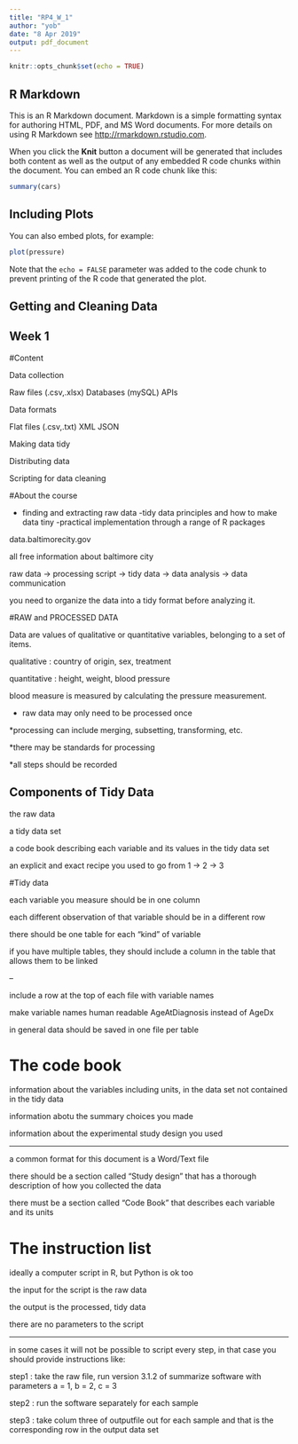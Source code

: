 ```yaml
---
title: "RP4_W_1"
author: "yob"
date: "8 Apr 2019"
output: pdf_document
---
```


```r
knitr::opts_chunk$set(echo = TRUE)
```

## R Markdown

This is an R Markdown document. Markdown is a simple formatting syntax for authoring HTML, PDF, and MS Word documents. For more details on using R Markdown see <http://rmarkdown.rstudio.com>.

When you click the **Knit** button a document will be generated that includes both content as well as the output of any embedded R code chunks within the document. You can embed an R code chunk like this:

```r
summary(cars)
```

## Including Plots

You can also embed plots, for example:

```r
plot(pressure)
```

Note that the `echo = FALSE` parameter was added to the code chunk to prevent printing of the R code that generated the plot.



## Getting and Cleaning Data 
## Week 1

#Content

Data collection

Raw files (.csv,.xlsx)
Databases (mySQL)
APIs

Data formats

Flat files (.csv,.txt)
XML
JSON

Making data tidy

Distributing data

Scripting for data cleaning


#About the course

- finding and extracting raw data
-tidy data principles and how to make data tiny
-practical implementation through a range of R packages

data.baltimorecity.gov

all free information about baltimore city

raw data -> processing script -> tidy data -> data analysis -> data communication


you need to organize the data into a tidy format before analyzing it.

#RAW and PROCESSED DATA

Data are values of qualitative or quantitative variables, belonging to a set of items.

qualitative : country of origin, sex, treatment

quantitative : height, weight,  blood pressure

blood measure is measured by calculating the pressure measurement.

* raw data may only need to be processed once

*processing can include merging, subsetting, transforming, etc.

*there may be standards for processing

*all steps should be recorded


## Components of Tidy Data

the raw data

a tidy data set

a code book describing each variable and its values in the tidy data set

an explicit and exact recipe you used to go from 1 -> 2 -> 3

#Tidy data

each variable you measure should be in one column

each different observation of that variable should be in a different row

there should be one table for each "kind" of variable

if you have multiple tables, they should include a column in the table that allows them to be linked

-- 

include a row at the top of each file with variable names

make variable names human readable AgeAtDiagnosis instead of AgeDx

in general data should be saved in one file per table



# The code book

information about the variables including units, in the data set not contained in the tidy data

information abotu the summary choices you made

information about the experimental study design you used

---

a common format for this document is a Word/Text file

there should be a section called "Study design" that has a thorough description of how you collected the data

there must be a section called "Code Book" that describes each variable and its units


# The instruction list

ideally a computer script in R, but Python is ok too

the input for the script is the raw data

the output is the processed, tidy data

there are no parameters to the script

---

in some cases it will not be possible to script every step, in that case you should provide instructions like:

step1 : take the raw file, run version 3.1.2 of summarize software with parameters a = 1, b = 2, c = 3

step2 : run the software separately for each sample

step3 : take colum three of outputfile out for each sample and that is the corresponding row in the output data set








